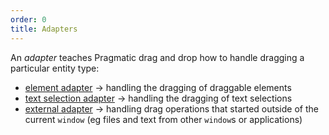 ```yaml
---
order: 0
title: Adapters
---
```


An _adapter_ teaches Pragmatic drag and drop how to handle dragging a particular entity type:

- [element adapter](./adapters/element) → handling the dragging of draggable elements
- [text selection adapter](./adapters/text-selection) → handling the dragging of text selections
- [external adapter](./adapters/external) → handling drag operations that started outside of the
  current `window` (eg files and text from other `window`s or applications)
